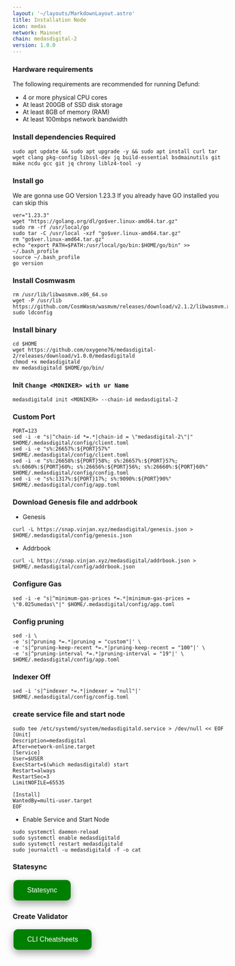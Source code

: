 ```yaml
---
layout: '~/layouts/MarkdownLayout.astro'
title: Installation Node
icon: medas
network: Mainnet
chain: medasdigital-2
version: 1.0.0
---
```


### Hardware requirements

The following requirements are recommended for running Defund:

- 4 or more physical CPU cores
- At least 200GB of SSD disk storage
- At least 8GB of memory (RAM)
- At least 100mbps network bandwidth


### Install dependencies Required

```
sudo apt update && sudo apt upgrade -y && sudo apt install curl tar wget clang pkg-config libssl-dev jq build-essential bsdmainutils git make ncdu gcc git jq chrony liblz4-tool -y
```

### Install go

We are gonna use GO Version 1.23.3
If you already have GO installed you can skip this 

```
ver="1.23.3"
wget "https://golang.org/dl/go$ver.linux-amd64.tar.gz"
sudo rm -rf /usr/local/go
sudo tar -C /usr/local -xzf "go$ver.linux-amd64.tar.gz"
rm "go$ver.linux-amd64.tar.gz"
echo "export PATH=$PATH:/usr/local/go/bin:$HOME/go/bin" >> ~/.bash_profile
source ~/.bash_profile
go version
```
### Install Cosmwasm
```
rm /usr/lib/libwasmvm.x86_64.so
wget -P /usr/lib https://github.com/CosmWasm/wasmvm/releases/download/v2.1.2/libwasmvm.x86_64.so
sudo ldconfig
```

### Install binary

```
cd $HOME
wget https://github.com/oxygene76/medasdigital-2/releases/download/v1.0.0/medasdigitald
chmod +x medasdigitald
mv medasdigitald $HOME/go/bin/
```

### Init `Change <MONIKER> with ur Name`
```
medasdigitald init <MONIKER> --chain-id medasdigital-2
```

### Custom Port
```
PORT=123
sed -i -e "s|^chain-id *=.*|chain-id = \"medasdigital-2\"|" $HOME/.medasdigital/config/client.toml
sed -i -e "s%:26657%:${PORT}57%" $HOME/.medasdigital/config/client.toml
sed -i -e "s%:26658%:${PORT}58%; s%:26657%:${PORT}57%; s%:6060%:${PORT}60%; s%:26656%:${PORT}56%; s%:26660%:${PORT}60%" $HOME/.medasdigital/config/config.toml
sed -i -e "s%:1317%:${PORT}17%; s%:9090%:${PORT}90%" $HOME/.medasdigital/config/app.toml
```

### Download Genesis file and addrbook
- Genesis
```
curl -L https://snap.vinjan.xyz/medasdigital/genesis.json > $HOME/.medasdigital/config/genesis.json
```

- Addrbook
```
curl -L https://snap.vinjan.xyz/medasdigital/addrbook.json > $HOME/.medasdigital/config/addrbook.json
```

### Configure Gas
```
sed -i -e "s|^minimum-gas-prices *=.*|minimum-gas-prices = \"0.025umedas\"|" $HOME/.medasdigital/config/app.toml
```

### Config pruning
```
sed -i \
-e 's|^pruning *=.*|pruning = "custom"|' \
-e 's|^pruning-keep-recent *=.*|pruning-keep-recent = "100"|' \
-e 's|^pruning-interval *=.*|pruning-interval = "19"|' \
$HOME/.medasdigital/config/app.toml
```

### Indexer Off
```
sed -i 's|^indexer *=.*|indexer = "null"|' $HOME/.medasdigital/config/config.toml
```

### create service file and start node
```
sudo tee /etc/systemd/system/medasdigitald.service > /dev/null << EOF
[Unit]
Description=medasdigital
After=network-online.target
[Service]
User=$USER
ExecStart=$(which medasdigitald) start
Restart=always
RestartSec=3
LimitNOFILE=65535

[Install]
WantedBy=multi-user.target
EOF
```

- Enable Service and Start Node

```
sudo systemctl daemon-reload
sudo systemctl enable medasdigitald
sudo systemctl restart medasdigitald
sudo journalctl -u medasdigitald -f -o cat
```

### Statesync
<a href="https://service.vinjan.xyz/mainnet/medasdigital/statesync" target="_blank">
  <button style="background-color: green; border: none; color: white; padding: 15px 32px; text-align: center; text-decoration: none; display: inline-block; font-size: 16px; margin: 4px 2px; cursor: pointer; border-radius: 10px; box-shadow: 0 8px 16px 0 rgba(0,0,0,0.2), 0 6px 20px 0 rgba(0,0,0,0.19);" onmouseover="this.style.boxShadow='0 0 0 4px rgba(0,255,0,0.5)'" onmouseout="this.style.boxShadow='0 8px 16px 0 rgba(0,0,0,0.2), 0 6px 20px 0 rgba(0,0,0,0.19)'">Statesync</button>
</a>

### Create Validator
<a href="https://service.vinjan.xyz/mainnet/medasdigital/cheat" target="_blank">
  <button style="background-color: green; border: none; color: white; padding: 15px 32px; text-align: center; text-decoration: none; display: inline-block; font-size: 16px; margin: 4px 2px; cursor: pointer; border-radius: 10px; box-shadow: 0 8px 16px 0 rgba(0,0,0,0.2), 0 6px 20px 0 rgba(0,0,0,0.19);" onmouseover="this.style.boxShadow='0 0 0 4px rgba(0,255,0,0.5)'" onmouseout="this.style.boxShadow='0 8px 16px 0 rgba(0,0,0,0.2), 0 6px 20px 0 rgba(0,0,0,0.19)'">CLI Cheatsheets</button>
</a>
